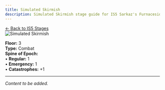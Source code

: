 ```yaml
---
title: Simulated Skirmish
description: Simulated Skirmish stage guide for IS5 Sarkaz's Furnaceside Fables
---
```


<div class="back-button-container">
  <a href="/is5-sarkaz/stages/" class="back-button">
    <span class="back-arrow">←</span>
    <span class="back-text">Back to IS5 Stages</span>
  </a>
</div>


<img src="/stages/is5/simulated-skirmish.png" alt="Simulated Skirmish" />

**Floor:** 3  
**Type:** Combat  
**Spine of Epoch:**<br />
• **Regular:** 1<br />
• **Emergency:** 1<br />
• **Catastrophes:** +1

---


*Content to be added.*

